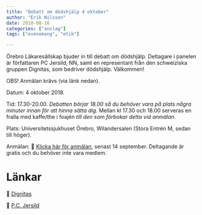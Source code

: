 ```yaml
---
title: "Debatt om dödshjälp 4 oktober"
author: "Erik Nilsson"
date: 2018-08-16
categories: ["anslag"]
tags: ["evenemang", "etik"]

---
```


Örebro Läkaresällskap bjuder in till debatt om dödshjälp. Deltagare i panelen är författaren PC Jersild, NN, samt en representant från den schweiziska gruppen Dignitas, som bedriver dödshjälp. Välkommen!

OBS! Anmälan krävs (via länk nedan).

Datum: 4 oktober 2018. 

Tid: 17.30-20.00. _Debatten börjar 18.00 så du behöver vara på plats några minuter innan för att hinna sätta dig._ Mellan kl 17.30 och 18.00 serveras en fralla med kaffe/the i foajén _till den som förbokar detta vid anmälan_.

Plats: Universitetssjukhuset Örebro, Wilandersalen (Stora Entrén M, sedan till höger).

Anmälan: &#x1F517; [Klicka här för anmälan](https://goo.gl/forms/nYd6SbthKQX0DCo62), senast 14 september. Deltagande är gratis och du behöver inte vara medlem.

<!-- ![Valdebatt](/media/valdebatt.png) -->

# Länkar 
<!-- ![L](/media/l.jpg) -->
&#x1F517; [Dignitas](http://www.dignitas.ch/)

&#x1F517; [P.C. Jersild](https://sv.wikipedia.org/wiki/P.C._Jersild)


